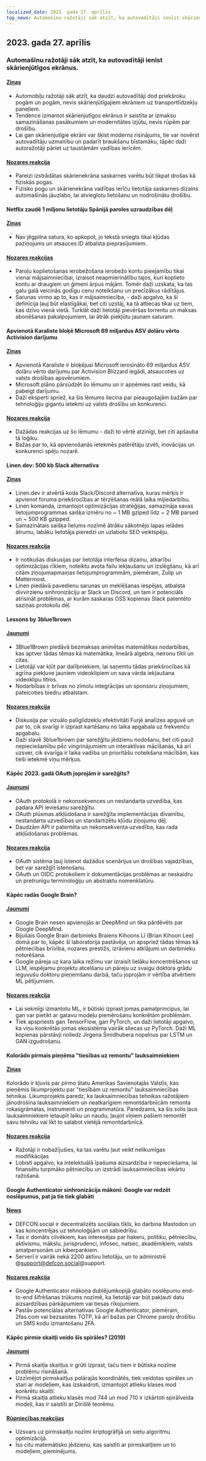 ```yaml
---
localized_date: 2023. gada 27. aprīlis
top_news: Automašīnu ražotāji sāk atzīt, ka autovadītāji ienīst skārienjūtīgos ekrānus.
---
```




## 2023. gada 27. aprīlis

### Automašīnu ražotāji sāk atzīt, ka autovadītāji ienīst skārienjūtīgos ekrānus.

#### [Ziņas](https://slate.com/business/2023/04/cars-buttons-touchscreens-vw-porsche-nissan-hyundai.html)

- Automobiļu ražotāji sāk atzīt, ka daudzi autovadītāji dod priekšroku pogām un pogām, nevis skārienjūtīgajiem ekrāniem uz transportlīdzekļu paneļiem.
- Tendence izmantot skārienjutīgos ekrānus ir saistīta ar izmaksu samazināšanas pasākumiem un modernitātes izjūtu, nevis rūpēm par drošību.
- Lai gan skārienjutīgie ekrāni var šķist moderns risinājums, tie var novērst autovadītāju uzmanību un padarīt braukšanu bīstamāku, tāpēc daži autoražotāji pāriet uz taustāmām vadības ierīcēm.

#### [Nozares reakcija](http://news.ycombinator.com/item?id=35720865)

- Pareizi izstrādātas skārienekrāna saskarnes varētu būt tikpat drošas kā fiziskās pogas.
- Fizisko pogu un skārienekrāna vadības ierīču lietotāja saskarnes dizains automašīnās jāuzlabo, lai atvieglotu lietošanu un nodrošinātu drošību.

#### Netflix zaudē 1 miljonu lietotāju Spānijā paroles uzraudzības dēļ

#### [Ziņas](https://www.bloomberg.com/news/articles/2023-04-25/netflix-loses-1-million-users-in-spain-over-password-policing)

- Nav jēgpilna satura, ko apkopot, jo tekstā sniegts tikai kļūdas paziņojums un atsauces ID atbalsta pieprasījumiem.

#### [Nozares reakcijas](http://news.ycombinator.com/item?id=35710269)

- Paroļu koplietošanas ierobežošana ierobežo kontu pieejamību tikai vienai mājsaimniecībai, izraisot neapmierinātību tajos, kuri koplieto kontu ar draugiem un ģimeni ārpus mājām. Tomēr daži uzskata, ka tas galu galā veicinās godīgu cenu noteikšanu un precīzākus rādītājus.
- Sarunas virmo ap to, kas ir mājsaimniecība, - daži apgalvo, ka šī definīcija ļauj būt elastīgākai, bet citi uzstāj, ka tā attiecas tikai uz tiem, kas dzīvo vienā vietā. Turklāt daži lietotāji pievēršas torrentu un maksas abonēšanas pakalpojumiem, lai ātrāk piekļūtu jaunam saturam.

#### Apvienotā Karaliste bloķē Microsoft 69 miljardus ASV dolāru vērto Activision darījumu

#### [Ziņas](https://www.bloomberg.com/news/articles/2023-04-26/microsoft-s-69-billion-activision-deal-blocked-by-uk-watchdog)

- Apvienotā Karaliste ir bloķējusi Microsoft ierosināto 69 miljardus ASV dolāru vērto darījumu par Activision Blizzard iegādi, atsaucoties uz valsts drošības apsvērumiem.
- Microsoft plāno pārsūdzēt šo lēmumu un ir apņēmies rast veidu, kā pabeigt darījumu.
- Daži eksperti spriež, ka šis lēmums liecina par pieaugošajām bažām par tehnoloģiju gigantu ietekmi uz valsts drošību un konkurenci.

#### [Nozares reakcija](http://news.ycombinator.com/item?id=35711968)

- Dažādas reakcijas uz šo lēmumu - daži to vērtē atzinīgi, bet citi apšauba tā loģiku.
- Bažas par to, kā apvienošanās ietekmēs patērētāju izvēli, inovācijas un konkurenci spēļu nozarē.

#### Linen.dev: 500 kb Slack alternatīva

#### [Ziņas](https://www.linen.dev/s/linen/t/10511167/linen-dev-the-500kb-slack-alternative)

- Linen.dev ir atvērtā koda Slack/Discord alternatīva, kuras mērķis ir apvienot foruma priekšrocības ar tērzēšanas reālā laika mijiedarbību.
- Linen komanda, izmantojot optimizācijas stratēģijas, samazināja savas lietojumprogrammas saišķa izmēru no ~ 1 MB gziped līdz ~ 2 MB parsed un ~ 500 KB gzipped.
- Samazinātais saišķa lielums nozīmē ātrāku sākotnējo lapas ielādes ātrumu, labāku lietotāja pieredzi un uzlabotu SEO veiktspēju.

#### [Nozares reakcija](http://news.ycombinator.com/item?id=35718417)

- Ir notikušas diskusijas par lietotāja interfeisa dizainu, atkarību optimizācijas rīkiem, noteiktu avota failu iekļaušanu un izslēgšanu, kā arī citām ziņojumapmaiņas lietojumprogrammām, piemēram, Zulip un Mattermost.
- Linen piedāvā pavedienu sarunas un meklēšanas iespējas, atbalsta divvirzienu sinhronizāciju ar Slack un Discord, un tam ir potenciāls atrisināt problēmas, ar kurām saskaras OSS kopienas Slack patentēto saziņas protokolu dēļ.

#### Lessons by 3blue1brown

#### [Jaunumi](https://www.3blue1brown.com/)

- 3Blue1Brown piedāvā bezmaksas animētas matemātikas nodarbības, kas aptver tādas tēmas kā matemātika, lineārā algebra, neironu tīkli un citas.
- Lietotāji var kļūt par dalībniekiem, lai saņemtu tādas priekšrocības kā agrīna piekļuve jauniem videoklipiem un sava vārda iekļaušana videoklipu titros.
- Nodarbības ir brīvas no zīmolu integrācijas un sponsoru ziņojumiem, pateicoties biedru atbalstam.

#### [Nozares reakcija](http://news.ycombinator.com/item?id=35714228)

- Diskusija par vizuālo palīglīdzekļu efektivitāti Furjē analīzes apguvē un par to, cik svarīgi ir izprast kartēšanu no laika apgabala uz frekvenču apgabalu.
- Daži slavē 3blue1brown par sarežģītu jēdzienu nodošanu, bet citi pauž nepieciešamību pēc vingrinājumiem un interaktīvas mācīšanās, kā arī uzsver, cik svarīga ir laika vadība un prioritāšu noteikšana mācībām, kas tieši ietekmē viņu mērķus.

#### Kāpēc 2023. gadā OAuth joprojām ir sarežģīts?

#### [Jaunumi](https://www.nango.dev/blog/why-is-oauth-still-hard)

- OAuth protokolā ir nekonsekvences un nestandarta uzvedība, kas padara API ieviešanu sarežģītu.
- OAuth plūsmas atkļūdošana ir sarežģīta implementācijas dīvainību, nestandarta uzvedības un standartizētu kļūdu ziņojumu dēļ.
- Daudzām API ir patentēta un nekonsekventa uzvedība, kas rada atkļūdošanas problēmas.

#### [Nozares reakcija](http://news.ycombinator.com/item?id=35713518)

- OAuth sistēma ļauj īstenot dažādus scenārijus un drošības vajadzības, bet var sarežģīt īstenošanu.
- OAuth un OIDC protokoliem ir dokumentācijas problēmas ar neskaidru un pretrunīgu terminoloģiju un abstraktu nomenklatūru.

#### Kāpēc radās Google Brain?

#### [Jaunumi](https://www.moderndescartes.com/essays/why_brain/)

- Google Brain nesen apvienojās ar DeepMind un tika pārdēvēts par Google DeepMind.
- Bijušais Google Brain darbinieks Braiens Kihoons Lī (Brian Kihoon Lee) domā par to, kāpēc šī laboratorija pastāvēja, un apspriež tādas tēmas kā pētniecības brīvība, nozares prestižs, izrāvienu atklājumi un darbinieku noturēšana.
- Google pāreja uz kara laika režīmu var izraisīt lielāku koncentrēšanos uz LLM, iespējamu projektu atcelšanu un pāreju uz svaigu doktora grādu ieguvušu doktoru pieņemšanu darbā, taču joprojām ir vērtība atvērtiem ML pētījumiem.

#### [Nozares reakcija](http://news.ycombinator.com/item?id=35716216)

- Lai sekmīgi izmantotu ML, ir būtiski izprast jomas pamatprincipus, lai gan var pietikt ar gatavu modeļu piemērošanu konkrētām problēmām.
- Tiek apspriests gan TensorFlow, gan PyTorch, un daži lietotāji apgalvo, ka viņu konkrētās jomas ekosistēma vairāk sliecas uz PyTorch. Daži ML kopienas pārstāvji noliedz Jirgena Šmidhubera nopelnus par LSTM un GAN izgudrošanu.

#### Kolorādo pirmais pieņēma "tiesības uz remontu" lauksaimniekiem

#### [Ziņas](https://www.wivb.com/news/colorado-becomes-1st-to-pass-right-to-repair-for-farmers/)

Kolorādo ir kļuvis par pirmo štatu Amerikas Savienotajās Valstīs, kas pieņēmis likumprojektu par "tiesībām uz remontu" lauksaimniecības tehnikai.
Likumprojekts paredz, ka lauksaimniecības tehnikas ražotājiem jānodrošina lauksaimniekiem un neatkarīgiem remontdarbnīcām remonta rokasgrāmatas, instrumenti un programmatūra.
Paredzams, ka šis solis ļaus lauksaimniekiem ietaupīt laiku un naudu, ļaujot viņiem pašiem remontēt savu tehniku vai likt to salabot vietējā remontdarbnīcā.

#### [Nozares reakcija](http://news.ycombinator.com/item?id=35714294)

- Ražotāji ir nobažījušies, ka tas varētu ļaut veikt nelikumīgas modifikācijas
- Lobisti apgalvo, ka intelektuālā īpašuma aizsardzība ir nepieciešama, lai finansētu turpmāko pētniecību un izstrādi lauksaimniecības iekārtu ražošanā.

#### Google Authenticator sinhronizācija mākonī: Google var redzēt noslēpumus, pat ja tie tiek glabāti

#### [News](https://defcon.social/@mysk/110262313275622023)

- DEFCON.social ir decentralizēts sociālais tīkls, ko darbina Mastodon un kas koncentrējas uz tehnoloģijām un sabiedrību.
- Tas ir domāts cilvēkiem, kas interesējas par hakeru, politiku, pētniecību, aktīvismu, mākslu, jurisprudenci, infosec, natsec, akadēmiķiem, valsts amatpersonām un kiberpankiem.
- Serverī ir vairāk nekā 2200 aktīvu lietotāju, un to administrē @support@defcon.social@support.

#### [Nozares reakcija](http://news.ycombinator.com/item?id=35708869)

- Google Authenticator mākoņa dublējumkopijā glabāto noslēpumu end-to-end šifrēšanas trūkums nozīmē, ka lietotāji var būt pakļauti datu aizsardzības pārkāpumiem vai tiesas rīkojumiem.
- Pastāv potenciālas alternatīvas Google Authenticator, piemēram, 2fas.com vai bezsaistes TOTP, kā arī bažas par Chrome paroļu drošību un SMS kodu izmantošanu 2FA.

#### Kāpēc pirmie skaitļi veido šīs spirāles? (2019)

#### [Jaunumi](https://www.3blue1brown.com/lessons/prime-spirals)

- Pirmā skaitļa skaitļus ir grūti izprast, taču tiem ir būtiska nozīme problēmu risināšanā.
- Uzzīmējot pirmskaitļus polārajās koordinātēs, tiek veidotas spirāles un stari ar modeļiem, kas izskaidroti, izmantojot atlieku klases mod konkrētu skaitli.
- Pirmā skaitļa atlieku klasēs mod 744 un mod 710 ir izkārtoti spirālveida modeļi, kas ir saistīti ar Dirišlē teorēmu.

#### [Rūpniecības reakcijas](http://news.ycombinator.com/item?id=35708359)

- Uzsvars uz pirmskaitļu nozīmi kriptogrāfijā un sietu algoritmu optimizācijā.
- Īss citu matemātisko jēdzienu, kas saistīti ar pirmskaitļiem un to modeļiem, pieminējums.

</Steps>
